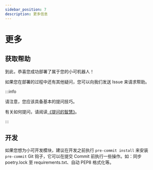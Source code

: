 ```yaml
---
sidebar_position: 7
description: 更多信息
---
```


# 更多

## 获取帮助

到此，恭喜您成功部署了属于您的小可机器人！

如果您在部署的过程中还有其他疑问，您可以向我们发送 Issue 来请求帮助。

:::info

请注意，您应该具备基本的提问技巧。

有关如何提问，请阅读[《提问的智慧》](https://github.com/ryanhanwu/How-To-Ask-Questions-The-Smart-Way/blob/main/README-zh_CN.md)。

:::

## 开发

如果您想为小可开发模块，建议在开发之前执行 `pre-commit install` 来安装 `pre-commit` Git 钩子，它可以在提交 Commit 前执行一些操作。如：同步 poetry.lock 至 requirements.txt、自动 PEP8 格式化等。